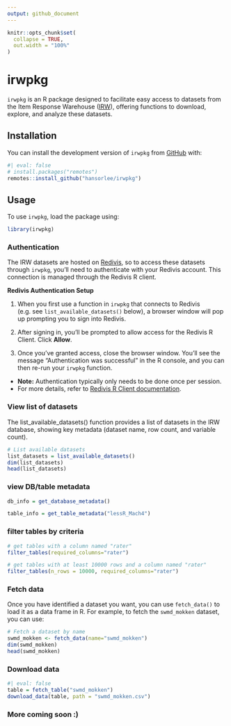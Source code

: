 ```yaml
---
output: github_document
---
```


```r
knitr::opts_chunk$set(
  collapse = TRUE,
  out.width = "100%"
)
```

# irwpkg

`irwpkg` is an R package designed to facilitate easy access to datasets from the Item Response Warehouse ([IRW](https://datapages.github.io/irw/)), offering functions to download, explore, and analyze these datasets.

## Installation

You can install the development version of `irwpkg` from [GitHub](https://github.com/) with:

```r
#| eval: false
# install.packages("remotes")
remotes::install_github("hansorlee/irwpkg")
```


## Usage

To use `irwpkg`, load the package using:

```r
library(irwpkg)
```

### Authentication
The IRW datasets are hosted on [Redivis](https://redivis.com), so to access these datasets through `irwpkg`, you’ll need to authenticate with your Redivis account. This connection is managed through the Redivis R client.

**Redivis Authentication Setup**

1. When you first use a function in `irwpkg` that connects to Redivis (e.g. see `list_available_datasets()` below), a browser window will pop up prompting you to sign into Redivis. 

2. After signing in, you’ll be prompted to allow access for the Redivis R Client. Click **Allow**.

3. Once you’ve granted access, close the browser window. You’ll see the message "Authentication was successful" in the R console, and you can then re-run your `irwpkg` function. 

- **Note:** Authentication typically only needs to be done once per session.
- For more details, refer to [Redivis R Client documentation](https://apidocs.redivis.com/client-libraries/redivis-r/getting-started).



### View list of datasets

The list_available_datasets() function provides a list of datasets in the IRW database, showing key metadata (dataset name, row count, and variable count).

```r
# List available datasets
list_datasets = list_available_datasets()
dim(list_datasets)
head(list_datasets)
```

### view DB/table metadata

```r
db_info = get_database_metadata()

table_info = get_table_metadata("lessR_Mach4")
```



### filter tables by criteria

```r
# get tables with a column named "rater"
filter_tables(required_columns="rater")

# get tables with at least 10000 rows and a column named "rater"
filter_tables(n_rows = 10000, required_columns="rater")
```

### Fetch data

Once you have identified a dataset you want, you can use `fetch_data()` to load it as a data frame in R. For example, to fetch the `swmd_mokken` dataset, you can use:

```r
# Fetch a dataset by name
swmd_mokken <- fetch_data(name="swmd_mokken")
dim(swmd_mokken)
head(swmd_mokken)
```

### Download data

```r
#| eval: false
table = fetch_table("swmd_mokken")
download_data(table, path = "swmd_mokken.csv")
```


### More coming soon :)
